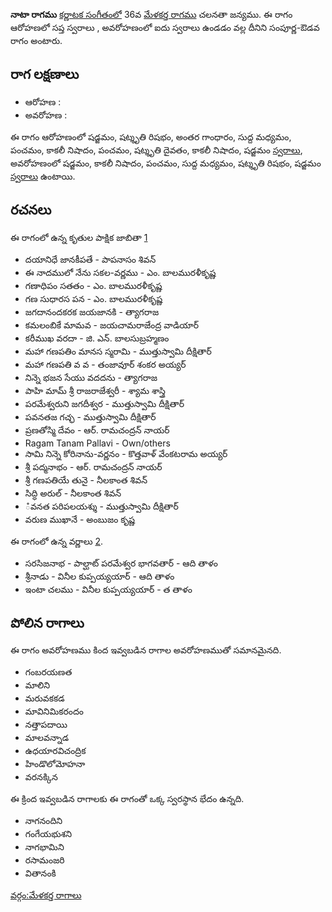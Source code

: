 {{Infobox ragam
	| name          	= నాటా
	| synonym	    	= 
	| mela          	= 
	| chakra        	= 
	| janaka        	= 
	| type          	= సంపూర్ణ-ఔడవ
	| arohanam      	= {{svaraC|S|R3|G3|M1|P|N3|P|D3|N3|S'}} 
	| avarohanam    	= {{svaraC|S'|N3|P|M1|R3|S}}
	| jeeva         	=
	| chhaya        	=
	| nyasa         	=
	| vishesha      	= 
	| equivalent  		= 
}}
{{కర్ణాటక సంగీత రాగాలు}}
'''నాటా రాగము''' [[కర్ణాటక సంగీతం]]లో 36వ [[మేళకర్త రాగము]] చలనతా జన్యము.  ఈ రాగం ఆరోహణలో సప్త స్వరాలు , అవరోహణంలో ఐదు స్వరాలు ఉండడం వల్ల దీనిని సంపూర్ణ-ఔడవ రాగం అంటారు.


==రాగ లక్షణాలు==


* ఆరోహణ : {{svaraC|S|R3|G3|M1|P|N3|P|D3|N3|S'}} 
* అవరోహణ : {{svaraC|S'|N3|P|M1|R3|S}}

ఈ రాగం ఆరోహణంలో షడ్జమం, షట్శృతి రిషభం, అంతర గాంధారం, సుద్ద మధ్యమం, పంచమం, కాకలీ నిషాదం, పంచమం, షట్శృతి దైవతం, కాకలీ నిషాదం, షడ్జమం [[స్వరాలు]], అవరోహణంలో షడ్జమం, కాకలీ నిషాదం, పంచమం, సుద్ద మధ్యమం, షట్శృతి రిషభం, షడ్జమం [[స్వరాలు]] ఉంటాయి.

==రచనలు==
ఈ రాగంలో ఉన్న కృతుల పాక్షిక జాబితా [https://github.com/ssrihari/ragavardhini/blob/master/ragas/kritis.psv]
* దయానిధే జానకీపతే - పాపనాసం శివన్
* ఈ నాదములో నేను సకల-వర్ణము - ఎం. బాలమురళీకృష్ణ
* గణాధిపం సతతం - ఎం. బాలమురళీకృష్ణ
* గణ సుధారస పన - ఎం. బాలమురళీకృష్ణ
* జగదానందకరక జయజానకి - త్యాగరాజ
* కమలంబికే మామవ - జయచామరాజేంద్ర వాడియార్
* కరీముఖ వరదా - జి. ఎన్. బాలసుబ్రహ్మణం
* మహా గణపతిం మానస స్మరామి - ముత్తుస్వామి దీక్షితార్
* మహా గణపతి వ వ - తంజావూర్ శంకర అయ్యర్
* నిన్నె భజన సేయు వదదను - త్యాగరాజ
* పాహి మామ్ శ్రీ రాజరాజేశ్వరీ - శ్యామ శాస్త్రి
* పరమేశ్వరుని జగదీశ్వర - ముత్తుస్వామి దీక్షితార్
* పవనతజ గచ్ఛ - ముత్తుస్వామి దీక్షితార్
* ప్రణతోస్మి దేవం - ఆర్. రామచంద్రన్ నాయర్
* Ragam Tanam Pallavi - Own/others
* సామి నిన్నె కోరినాను-వర్ణనం - కొత్తవాళ్ వేంకటరామ అయ్యర్
* శ్రీ పద్మనాభం - ఆర్. రామచంద్రన్ నాయర్
* శ్రీ గణపతియే తునై - నీలకాంత శివన్
* సిద్ధి అరుల్ - నీలకాంత శివన్
* ఄవనత పరిపలయశ్శు - ముత్తుస్వామి దీక్షితార్
* వరుణ ముఖానే - అంబుజం కృష్ణ

ఈ రాగంలో ఉన్న వర్ణాలు [http://www.carnatica.in/kriti/varnamlist.htm].
* సరసిజనాభ - పాల్ఘాట్ పరమేశ్వర భాగవతార్ - ఆది తాళం
* శ్రీనాడు - వినీల కుప్పయ్యయార్ - ఆది తాళం
* ఇంటా చలము - వినీల కుప్పయ్యయార్ - త తాళం




==పోలిన రాగాలు==
ఈ రాగం అవరోహణము కింద ఇవ్వబడిన రాగాల అవరోహణముతో సమానమైనది.
* గంబరయణత
* మాలిని
* మరువకకడ
* మావినిమికరందం
* నత్తాపదాయి
* మాలవన్నాడ
* ఉధయారవిచంద్రిక
* హిండొలోమోహనా
* వరనక్కిన

ఈ క్రింద ఇవ్వబడిన రాగాలకు ఈ రాగంతో ఒక్క స్వరస్థాన భేదం ఉన్నది.
* నాగనందిని
* గంగేయభుశని
* నాగభామిని
* రసామంజరి
* వితానంకి



[[వర్గం:మేళకర్త రాగాలు]]